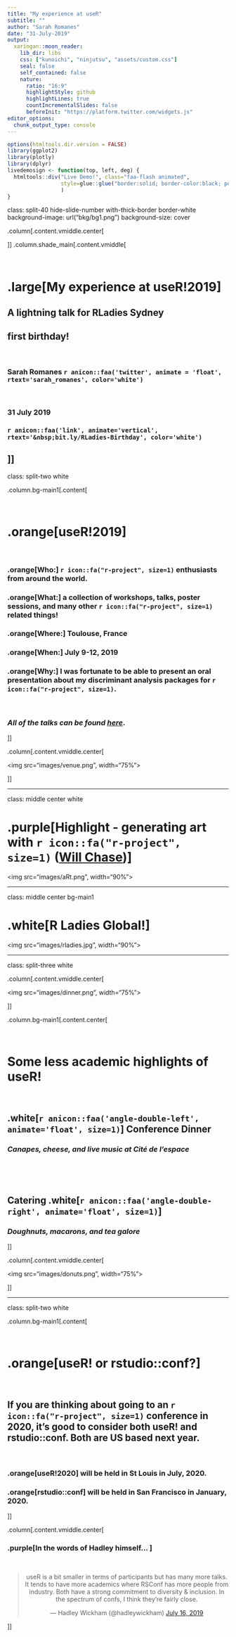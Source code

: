 ```yaml
---
title: "My experience at useR"
subtitle: ""
author: "Sarah Romanes"
date: "31-July-2019"
output:
  xaringan::moon_reader:
    lib_dir: libs
    css: ["kunoichi", "ninjutsu", "assets/custom.css"]
    seal: false 
    self_contained: false
    nature:
      ratio: "16:9"
      highlightStyle: github
      highlightLines: true
      countIncrementalSlides: false
      beforeInit: "https://platform.twitter.com/widgets.js"
editor_options: 
  chunk_output_type: console
---
```



```r
options(htmltools.dir.version = FALSE)
library(ggplot2)
library(plotly)
library(dplyr)
livedemosign <- function(top, left, deg) {
  htmltools::div("Live Demo!", class="faa-flash animated",
                 style=glue::glue("border:solid; border-color:black; position:absolute; top:{top}%; left:{left}%; font-size:36px; padding:4px; background-color:white; color:black;transform:rotate({deg}deg);")
                 )
}

```

class: split-40 hide-slide-number with-thick-border border-white
background-image: url("bkg/bg1.png")
background-size: cover

.column[.content.vmiddle.center[



]]
.column.shade_main[.content.vmiddle[

<br>

# .large[My experience at useR!2019]
## A lightning talk for RLadies Sydney
## first birthday! 

<br>

### Sarah Romanes  `r anicon::faa('twitter', animate = 'float', rtext='sarah_romanes', color='white')` 

<br>

### 31 July 2019

### `r anicon::faa('link', animate='vertical', rtext='&nbsp;bit.ly/RLadies-Birthday', color='white')`


]]
---

class: split-two white

.column.bg-main1[.content[

<br>

# .orange[**useR!2019**]

<br>

### .orange[**Who**:] `r icon::fa("r-project", size=1)` enthusiasts from around the world.

### .orange[**What**:] a collection of workshops, talks, poster sessions, and many other `r icon::fa("r-project", size=1)` related things! 

### .orange[**Where**:] Toulouse, France

### .orange[**When**:] July 9-12, 2019

### .orange[**Why**:] I was fortunate to be able to present an oral presentation about my discriminant analysis packages for `r icon::fa("r-project", size=1)`.

<br>

### *All of the talks can be found [here](https://user2019.r-project.org/talk_schedule/)*.

]]

.column[.content.vmiddle.center[


 <img src="images/venue.png", width="75%">



]]


---

class: middle center white

# .purple[**Highlight - generating art with `r icon::fa("r-project", size=1)` ([Will Chase](https://www.williamrchase.com/))**]

 <img src="images/aRt.png", width="90%">


---

class: middle center bg-main1

# .white[**R Ladies Global!**]

 <img src="images/rladies.jpg", width="90%">

---

class: split-three white


.column[.content.vmiddle.center[

<img src="images/dinner.png", width="75%">

]]

.column.bg-main1[.content.center[

<br>

# Some less academic highlights of useR!

<br>

## .white[`r anicon::faa('angle-double-left', animate='float', size=1)`] Conference Dinner

### *Canapes, cheese, and live music at Cité de l'espace*

<br>

<br>


##  Catering .white[`r anicon::faa('angle-double-right', animate='float', size=1)`]

### *Doughnuts, macarons, and tea galore*

]]

.column[.content.vmiddle.center[

<img src="images/donuts.png", width="75%">

]]


---

class: split-two white

.column.bg-main1[.content[

<br>

# .orange[**useR! or rstudio::conf?**]

<br>

## If you are thinking about going to an `r icon::fa("r-project", size=1)` conference in 2020, it's good to consider both useR! and rstudio::conf. Both are US based next year.

<br>

### .orange[useR!2020] will be held in St Louis in July, 2020.

### .orange[rstudio::conf] will be held in San Francisco in January, 2020.

]]

.column[.content.vmiddle.center[

### .purple[In the words of Hadley himself... ]

<br>

<center>

<blockquote class="twitter-tweet" data-conversation="none"><p lang="en" dir="ltr">useR is a bit smaller in terms of participants but has many more talks. It tends to have more academics where RSConf has more people from industry. Both have a strong commitment to diversity &amp; inclusion. In the spectrum of confs, I think they’re fairly close.</p>&mdash; Hadley Wickham (@hadleywickham) <a href="https://twitter.com/hadleywickham/status/1151079481114812416?ref_src=twsrc%5Etfw">July 16, 2019</a></blockquote> <script async src="https://platform.twitter.com/widgets.js" charset="utf-8"></script>

</center>

]]
